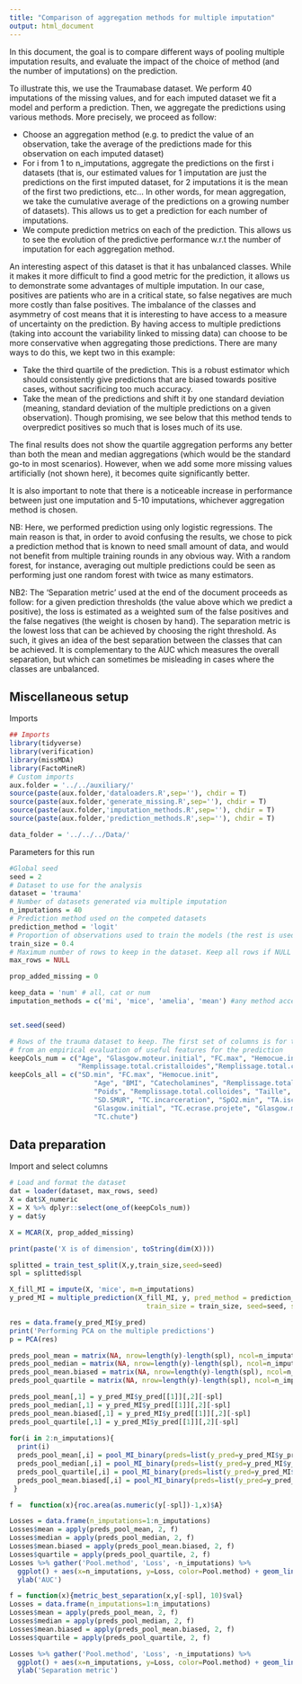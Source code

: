 ```yaml
---
title: "Comparison of aggregation methods for multiple imputation"
output: html_document
---
```


In this document, the goal is to compare different ways of pooling multiple imputation results, and evaluate the impact of the choice of method (and the number of imputations) on the prediction.

To illustrate this, we use the Traumabase dataset. We perform 40 imputations of the missing values, and for each imputed dataset we fit a model and perform a prediction. Then, we aggregate the predictions using various methods. More precisely, we proceed as follow:

- Choose an aggregation method (e.g. to predict the value of an observation, take the average of the predictions made for this observation on each imputed dataset)
- For i from 1 to n_imputations, aggregate the predictions on the first i datasets (that is, our estimated values for 1 imputation are just the predictions on the first imputed dataset, for 2 imputations it is the mean of the first two predictions, etc... In other words, for mean aggregation, we take the cumulative average of the predictions on a growing number of datasets). This allows us to get a prediction for each number of imputations.
- We compute prediction metrics on each of the prediction. This allows us to see the evolution of the predictive performance w.r.t the number of imputation for each aggregation method.

An interesting aspect of this dataset is that it has unbalanced classes. While it makes it more difficult to find a good metric for the prediction, it allows us to demonstrate some advantages of multiple imputation. In our case, positives are patients who are in a critical state, so false negatives are much more costly than false positives. The imbalance of the classes and asymmetry of cost means that it is interesting to have access to a measure of uncertainty on the prediction. By having access to multiple predictions (taking into account the variability linked to missing data) can choose to be more conservative when aggregating those predictions. There are many ways to do this, we kept two in this example:

- Take the third quartile of the prediction. This is a robust estimator which should consistently give predictions that are biased towards positive cases, without sacrificing too much accuracy.
- Take the mean of the predictions and shift it by one standard deviation (meaning, standard deviation of the multiple predictions on a given observation). Though promising, we see below that this method tends to overpredict positives so much that is loses much of its use.

The final results does not show the quartile aggregation performs any better than both the mean and median aggregations (which would be the standard go-to in most scenarios). However, when we add some more missing values artificially (not shown here), it becomes quite significantly better.

It is also important to note that there is a noticeable increase in performance between just one imputation and 5-10 imputations, whichever aggregation method is chosen. 

NB: Here, we performed prediction using only logistic regressions. The main reason is that, in order to avoid confusing the results, we chose to pick a prediction method that is known to need small amount of data, and would not benefit from multiple training rounds in any obvious way. With a random forest, for instance, averaging out multiple predictions could be seen as performing just one random forest with twice as many estimators.

NB2: The 'Separation metric' used at the end of the document proceeds as follow: for a given prediction thresholds (the value above which we predict a positive), the loss is estimated as a weighted sum of the false positives and the false negatives (the weight is chosen by hand). The separation metric is the lowest loss that can be achieved by choosing the right threshold. As such, it gives an idea of the best separation between the classes that can be achieved. It is complementary to the AUC which measures the overall separation, but which can sometimes be misleading in cases where the classes are unbalanced.

## Miscellaneous setup
Imports
```r
## Imports
library(tidyverse)
library(verification)
library(missMDA)
library(FactoMineR)
# Custom imports
aux.folder = '../../auxiliary/'
source(paste(aux.folder,'dataloaders.R',sep=''), chdir = T)
source(paste(aux.folder,'generate_missing.R',sep=''), chdir = T)
source(paste(aux.folder,'imputation_methods.R',sep=''), chdir = T)
source(paste(aux.folder,'prediction_methods.R',sep=''), chdir = T)

data_folder = '../../../Data/'
```

Parameters for this run
```r
#Global seed
seed = 2
# Dataset to use for the analysis
dataset = 'trauma'
# Number of datasets generated via multiple imputation
n_imputations = 40
# Prediction method used on the competed datasets
prediction_method = 'logit'
# Proportion of observations used to train the models (the rest is used for evaluation)
train_size = 0.4
# Maximum number of rows to keep in the dataset. Keep all rows if NULL
max_rows = NULL

prop_added_missing = 0

keep_data = 'num' # all, cat or num
imputation_methods = c('mi', 'mice', 'amelia', 'mean') #any method accepted by the *impute* method from prediction_methods.R


set.seed(seed)
```

```r
# Rows of the trauma dataset to keep. The first set of columns is for the numeric variables as in Wei's work. The second is 
# from an empirical evaluation of useful features for the prediction
keepCols_num = c("Age", "Glasgow.moteur.initial", "FC.max", "Hemocue.init",
                 "Remplissage.total.cristalloides","Remplissage.total.colloides", "SD.min", "SD.SMUR")
keepCols_all = c("SD.min", "FC.max", "Hemocue.init", 
                     "Age", "BMI", "Catecholamines", "Remplissage.total.cristalloides", 
                     "Poids", "Remplissage.total.colloides", "Taille", "FC.SMUR", 
                     "SD.SMUR", "TC.incarceration", "SpO2.min", "TA.ischemie", "TA.amputation", 
                     "Glasgow.initial", "TC.ecrase.projete", "Glasgow.moteur.initial", 
                     "TC.chute")
```

## Data preparation
Import and select columns

```r
# Load and format the dataset
dat = loader(dataset, max_rows, seed)
X = dat$X_numeric
X = X %>% dplyr::select(one_of(keepCols_num))
y = dat$y

X = MCAR(X, prop_added_missing)

print(paste('X is of dimension', toString(dim(X))))
```

```r
splitted = train_test_split(X,y,train_size,seed=seed)
spl = splitted$spl

X_fill_MI = impute(X, 'mice', m=n_imputations)
y_pred_MI = multiple_prediction(X_fill_MI, y, pred_method = prediction_method, 
                                  train_size = train_size, seed=seed, spl=spl)
```
```r
res = data.frame(y_pred_MI$y_pred)
print('Performing PCA on the multiple predictions')
p = PCA(res)
```
```r
preds_pool_mean = matrix(NA, nrow=length(y)-length(spl), ncol=n_imputations)
preds_pool_median = matrix(NA, nrow=length(y)-length(spl), ncol=n_imputations)
preds_pool_mean.biased = matrix(NA, nrow=length(y)-length(spl), ncol=n_imputations)
preds_pool_quartile = matrix(NA, nrow=length(y)-length(spl), ncol=n_imputations)

preds_pool_mean[,1] = y_pred_MI$y_pred[[1]][,2][-spl]
preds_pool_median[,1] = y_pred_MI$y_pred[[1]][,2][-spl]
preds_pool_mean.biased[,1] = y_pred_MI$y_pred[[1]][,2][-spl]
preds_pool_quartile[,1] = y_pred_MI$y_pred[[1]][,2][-spl]
  
for(i in 2:n_imputations){
  print(i)
  preds_pool_mean[,i] = pool_MI_binary(preds=list(y_pred=y_pred_MI$y_pred[1:i]), spl=spl, method = 'mean')
  preds_pool_median[,i] = pool_MI_binary(preds=list(y_pred=y_pred_MI$y_pred[1:i]), spl=spl, method = 'quantile', quantile.split = 0.5)
  preds_pool_quartile[,i] = pool_MI_binary(preds=list(y_pred=y_pred_MI$y_pred[1:i]), spl=spl, method = 'quantile', quantile.split = 0.75)
  preds_pool_mean.biased[,i] = pool_MI_binary(preds=list(y_pred=y_pred_MI$y_pred[1:i]), spl=spl, method = 'biased.mean')
 }
```

```r

f =  function(x){roc.area(as.numeric(y[-spl])-1,x)$A}

Losses = data.frame(n_imputations=1:n_imputations)
Losses$mean = apply(preds_pool_mean, 2, f)
Losses$median = apply(preds_pool_median, 2, f)
Losses$mean.biased = apply(preds_pool_mean.biased, 2, f)
Losses$quartile = apply(preds_pool_quartile, 2, f)
Losses %>% gather('Pool.method', 'Loss', -n_imputations) %>%
  ggplot() + aes(x=n_imputations, y=Loss, color=Pool.method) + geom_line() +
  ylab('AUC')
```

```r
f = function(x){metric_best_separation(x,y[-spl], 10)$val}
Losses = data.frame(n_imputations=1:n_imputations)
Losses$mean = apply(preds_pool_mean, 2, f)
Losses$median = apply(preds_pool_median, 2, f)
Losses$mean.biased = apply(preds_pool_mean.biased, 2, f)
Losses$quartile = apply(preds_pool_quartile, 2, f)

Losses %>% gather('Pool.method', 'Loss', -n_imputations) %>%
  ggplot() + aes(x=n_imputations, y=Loss, color=Pool.method) + geom_line() +
  ylab('Separation metric')
```

